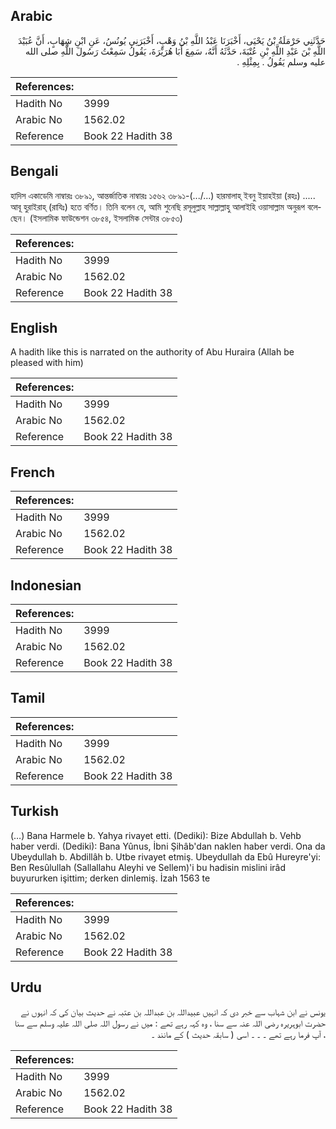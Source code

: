 ## Arabic


<div dir="rtl" lang="ar" style={{fontSize:'larger',backgroundColor:'#f8f9fa',padding:20}}>
حَدَّثَنِي حَرْمَلَةُ بْنُ يَحْيَى، أَخْبَرَنَا عَبْدُ اللَّهِ بْنُ وَهْبٍ، أَخْبَرَنِي يُونُسُ، عَنِ ابْنِ شِهَابٍ، أَنَّ عُبَيْدَ اللَّهِ بْنَ عَبْدِ اللَّهِ بْنِ عُتْبَةَ، حَدَّثَهُ أَنَّهُ، سَمِعَ أَبَا هُرَيْرَةَ، يَقُولُ سَمِعْتُ رَسُولَ اللَّهِ صلى الله عليه وسلم يَقُولُ ‏.‏ بِمِثْلِهِ ‏.‏
</div>
<div style={{backgroundColor:'#f8f9fa',padding:20, marginBottom: 10}}><table> <thead> <tr> <th>References:</th> <th></th> </tr> </thead> <tbody><tr><td>Hadith No</td><td>3999</td></tr><tr><td>Arabic No</td><td>1562.02</td></tr><tr><td>Reference</td><td>Book 22 Hadith 38</td></tr></tbody></table></div>

## Bengali


<div dir="ltr" lang="bn" style={{fontSize:'larger',backgroundColor:'#f8f9fa',padding:20}}>
হাদিস একাডেমি নাম্বারঃ ৩৮৯১, আন্তর্জাতিক নাম্বারঃ ১৫৬২ ৩৮৯১-(.../...) হারমালাহ্ ইবনু ইয়াহইয়া (রহঃ) ..... আবূ হুরাইরাহ্ (রাযিঃ) হতে বর্ণিত। তিনি বলেন যে, আমি শুনেছি রসূলুল্লাহ সাল্লাল্লাহু আলাইহি ওয়াসাল্লাম অনুরূপ বলেছেন। (ইসলামিক ফাউন্ডেশন ৩৮৫৪, ইসলামিক সেন্টার ৩৮৫৩)
</div>
<div style={{backgroundColor:'#f8f9fa',padding:20, marginBottom: 10}}><table> <thead> <tr> <th>References:</th> <th></th> </tr> </thead> <tbody><tr><td>Hadith No</td><td>3999</td></tr><tr><td>Arabic No</td><td>1562.02</td></tr><tr><td>Reference</td><td>Book 22 Hadith 38</td></tr></tbody></table></div>

## English


<div dir="ltr" lang="en" style={{fontSize:'larger',backgroundColor:'#f8f9fa',padding:20}}>
A hadith like this is narrated on the authority of Abu Huraira (Allah be pleased with him)
</div>
<div style={{backgroundColor:'#f8f9fa',padding:20, marginBottom: 10}}><table> <thead> <tr> <th>References:</th> <th></th> </tr> </thead> <tbody><tr><td>Hadith No</td><td>3999</td></tr><tr><td>Arabic No</td><td>1562.02</td></tr><tr><td>Reference</td><td>Book 22 Hadith 38</td></tr></tbody></table></div>

## French


<div dir="ltr" lang="fr" style={{fontSize:'larger',backgroundColor:'#f8f9fa',padding:20}}>

</div>
<div style={{backgroundColor:'#f8f9fa',padding:20, marginBottom: 10}}><table> <thead> <tr> <th>References:</th> <th></th> </tr> </thead> <tbody><tr><td>Hadith No</td><td>3999</td></tr><tr><td>Arabic No</td><td>1562.02</td></tr><tr><td>Reference</td><td>Book 22 Hadith 38</td></tr></tbody></table></div>

## Indonesian


<div dir="ltr" lang="id" style={{fontSize:'larger',backgroundColor:'#f8f9fa',padding:20}}>

</div>
<div style={{backgroundColor:'#f8f9fa',padding:20, marginBottom: 10}}><table> <thead> <tr> <th>References:</th> <th></th> </tr> </thead> <tbody><tr><td>Hadith No</td><td>3999</td></tr><tr><td>Arabic No</td><td>1562.02</td></tr><tr><td>Reference</td><td>Book 22 Hadith 38</td></tr></tbody></table></div>

## Tamil


<div dir="ltr" lang="ta" style={{fontSize:'larger',backgroundColor:'#f8f9fa',padding:20}}>

</div>
<div style={{backgroundColor:'#f8f9fa',padding:20, marginBottom: 10}}><table> <thead> <tr> <th>References:</th> <th></th> </tr> </thead> <tbody><tr><td>Hadith No</td><td>3999</td></tr><tr><td>Arabic No</td><td>1562.02</td></tr><tr><td>Reference</td><td>Book 22 Hadith 38</td></tr></tbody></table></div>

## Turkish


<div dir="ltr" lang="tr" style={{fontSize:'larger',backgroundColor:'#f8f9fa',padding:20}}>
(…) Bana Harmele b. Yahya rivayet etti. (Dediki): Bize Abdullah b. Vehb haber verdi. (Dediki): Bana Yûnus, İbni Şihâb'dan naklen haber verdi. Ona da Ubeydullah b. Abdillâh b. Utbe rivayet etmiş. Ubeydullah da Ebû Hureyre'yi: Ben Resûlullah (Sallallahu Aleyhi ve Sellem)'i bu hadisin mislini irâd buyururken işittim; derken dinlemiş. İzah 1563 te
</div>
<div style={{backgroundColor:'#f8f9fa',padding:20, marginBottom: 10}}><table> <thead> <tr> <th>References:</th> <th></th> </tr> </thead> <tbody><tr><td>Hadith No</td><td>3999</td></tr><tr><td>Arabic No</td><td>1562.02</td></tr><tr><td>Reference</td><td>Book 22 Hadith 38</td></tr></tbody></table></div>

## Urdu


<div dir="rtl" lang="ur" style={{fontSize:'larger',backgroundColor:'#f8f9fa',padding:20}}>
یونس نے ابن شہاب سے خبر دی کہ انہیں عبیداللہ بن عبداللہ بن عتبہ نے حدیث بیان کی کہ انہوں نے حضرت ابوہریرہ رضی اللہ عنہ سے سنا ، وہ کہہ رہے تھے : میں نے رسول اللہ صلی اللہ علیہ وسلم سے سنا ، آپ فرما رہے تھے ۔ ۔ ۔ اسی ( سابقہ حدیث ) کے مانند ۔
</div>
<div style={{backgroundColor:'#f8f9fa',padding:20, marginBottom: 10}}><table> <thead> <tr> <th>References:</th> <th></th> </tr> </thead> <tbody><tr><td>Hadith No</td><td>3999</td></tr><tr><td>Arabic No</td><td>1562.02</td></tr><tr><td>Reference</td><td>Book 22 Hadith 38</td></tr></tbody></table></div>